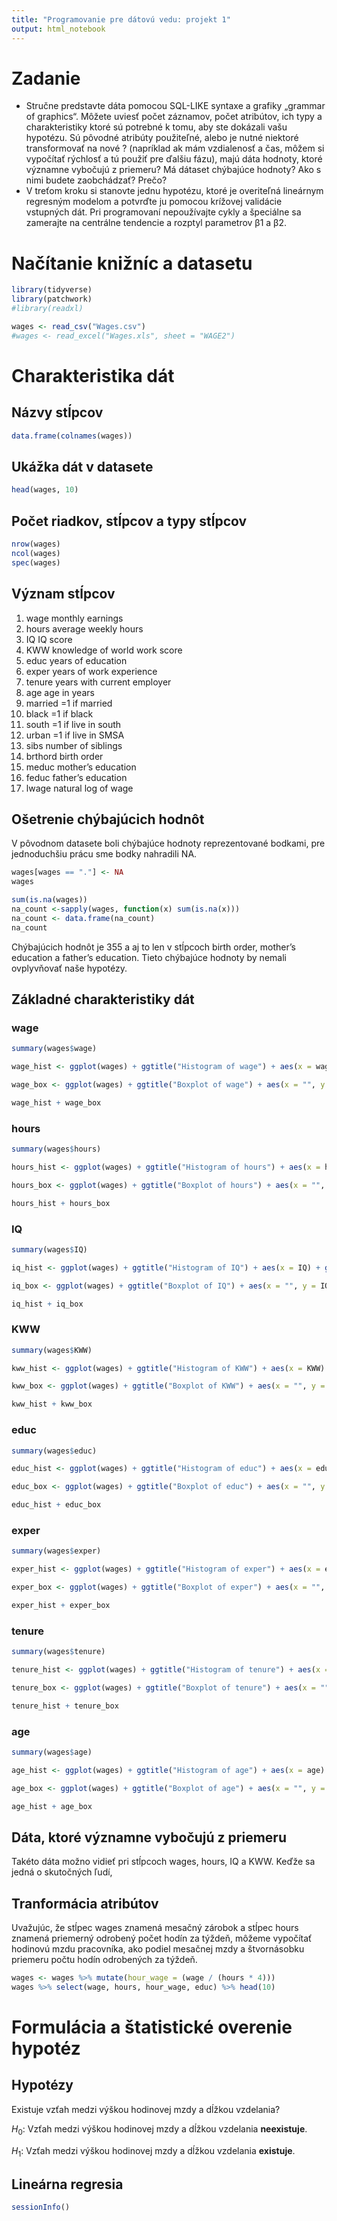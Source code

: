```yaml
---
title: "Programovanie pre dátovú vedu: projekt 1"
output: html_notebook
---
```


# Zadanie

* Stručne predstavte dáta pomocou SQL-LIKE syntaxe a grafiky „grammar of graphics“. Môžete uviesť počet záznamov, počet atribútov, ich typy a charakteristiky ktoré sú potrebné k tomu, aby ste dokázali vašu hypotézu. Sú pôvodné atribúty použiteľné, alebo je nutné niektoré transformovať na nové ? (napríklad ak mám vzdialenosť a čas, môžem si vypočítať rýchlosť a tú použiť pre ďalšiu fázu), majú dáta hodnoty, ktoré významne vybočujú z priemeru? Má dátaset chýbajúce hodnoty? Ako s nimi budete zaobchádzať? Prečo?
* V treťom kroku si stanovte jednu hypotézu, ktoré je overiteľná lineárnym regresným modelom a potvrďte ju pomocou krížovej validácie vstupných dát. Pri programovaní nepoužívajte cykly a špeciálne sa zamerajte na centrálne tendencie a rozptyl parametrov β1 a β2.

# Načítanie knižníc a datasetu

```r
library(tidyverse)
library(patchwork)
#library(readxl)
```

```r
wages <- read_csv("Wages.csv")
#wages <- read_excel("Wages.xls", sheet = "WAGE2")
```
# Charakteristika dát

## Názvy stĺpcov
```r
data.frame(colnames(wages))
```

## Ukážka dát v datasete
```r
head(wages, 10)
```
## Počet riadkov, stĺpcov a typy stĺpcov
```r
nrow(wages)
ncol(wages)
spec(wages)
```
## Význam stĺpcov
  1. wage                     monthly earnings
  2. hours                    average weekly hours
  3. IQ                       IQ score
  4. KWW                      knowledge of world work score
  5. educ                     years of education
  6. exper                    years of work experience
  7. tenure                   years with current employer
  8. age                      age in years
  9. married                  =1 if married
 10. black                    =1 if black
 11. south                    =1 if live in south
 12. urban                    =1 if live in SMSA
 13. sibs                     number of siblings
 14. brthord                  birth order
 15. meduc                    mother's education
 16. feduc                    father's education
 17. lwage                    natural log of wage

## Ošetrenie chýbajúcich hodnôt
V pôvodnom datasete boli chýbajúce hodnoty reprezentované bodkami, pre jednoduchšiu prácu sme bodky nahradili NA.
```r
wages[wages == "."] <- NA
wages
```
```r
sum(is.na(wages))
na_count <-sapply(wages, function(x) sum(is.na(x)))
na_count <- data.frame(na_count)
na_count
```
Chýbajúcich hodnôt je 355 a aj to len v stĺpcoch birth order, mother's education a father's education. Tieto chýbajúce hodnoty by nemali ovplyvňovať naše hypotézy.

## Základné charakteristiky dát

### wage
```r
summary(wages$wage)

wage_hist <- ggplot(wages) + ggtitle("Histogram of wage") + aes(x = wage) + geom_histogram() + theme_minimal()

wage_box <- ggplot(wages) + ggtitle("Boxplot of wage") + aes(x = "", y = wage) + geom_boxplot() + theme_minimal()

wage_hist + wage_box

```


### hours
```r
summary(wages$hours)

hours_hist <- ggplot(wages) + ggtitle("Histogram of hours") + aes(x = hours) + geom_histogram() + theme_minimal()

hours_box <- ggplot(wages) + ggtitle("Boxplot of hours") + aes(x = "", y = hours) + geom_boxplot() + theme_minimal()

hours_hist + hours_box
```

### IQ
```r
summary(wages$IQ)

iq_hist <- ggplot(wages) + ggtitle("Histogram of IQ") + aes(x = IQ) + geom_histogram() + theme_minimal()

iq_box <- ggplot(wages) + ggtitle("Boxplot of IQ") + aes(x = "", y = IQ) + geom_boxplot() + theme_minimal()

iq_hist + iq_box
```

### KWW
```r
summary(wages$KWW)

kww_hist <- ggplot(wages) + ggtitle("Histogram of KWW") + aes(x = KWW) + geom_histogram() + theme_minimal()

kww_box <- ggplot(wages) + ggtitle("Boxplot of KWW") + aes(x = "", y = KWW) + geom_boxplot() + theme_minimal()

kww_hist + kww_box
```

### educ
```r
summary(wages$educ)

educ_hist <- ggplot(wages) + ggtitle("Histogram of educ") + aes(x = educ) + geom_histogram() + theme_minimal()

educ_box <- ggplot(wages) + ggtitle("Boxplot of educ") + aes(x = "", y = educ) + geom_boxplot() + theme_minimal()

educ_hist + educ_box
```

### exper
```r
summary(wages$exper)

exper_hist <- ggplot(wages) + ggtitle("Histogram of exper") + aes(x = exper) + geom_histogram() + theme_minimal()

exper_box <- ggplot(wages) + ggtitle("Boxplot of exper") + aes(x = "", y = exper) + geom_boxplot() + theme_minimal()

exper_hist + exper_box
```

### tenure
```r
summary(wages$tenure)

tenure_hist <- ggplot(wages) + ggtitle("Histogram of tenure") + aes(x = tenure) + geom_histogram() + theme_minimal()

tenure_box <- ggplot(wages) + ggtitle("Boxplot of tenure") + aes(x = "", y = tenure) + geom_boxplot() + theme_minimal()

tenure_hist + tenure_box
```

### age
```r
summary(wages$age)

age_hist <- ggplot(wages) + ggtitle("Histogram of age") + aes(x = age) + geom_histogram() + theme_minimal()

age_box <- ggplot(wages) + ggtitle("Boxplot of age") + aes(x = "", y = age) + geom_boxplot() + theme_minimal()

age_hist + age_box
```

## Dáta, ktoré významne vybočujú z priemeru

Takéto dáta možno vidieť pri stĺpcoch wages, hours, IQ a KWW. Keďže sa jedná o skutočných ľudí, 

## Tranformácia atribútov

Uvažujúc, že stĺpec wages znamená mesačný zárobok a stĺpec hours znamená priemerný odrobený počet hodín za týždeň, môžeme vypočítať hodinovú mzdu pracovníka, ako podiel mesačnej mzdy a štvornásobku priemeru počtu hodín odrobených za týždeň.

```r
wages <- wages %>% mutate(hour_wage = (wage / (hours * 4)))
wages %>% select(wage, hours, hour_wage, educ) %>% head(10)
```
# Formulácia a štatistické overenie hypotéz

## Hypotézy

Existuje vzťah medzi výškou hodinovej mzdy a dĺžkou vzdelania?

$H_0$: Vzťah medzi výškou hodinovej mzdy a dĺžkou vzdelania **neexistuje**.

$H_1$: Vzťah medzi výškou hodinovej mzdy a dĺžkou vzdelania **existuje**.

## Lineárna regresia


```r
sessionInfo()
```



